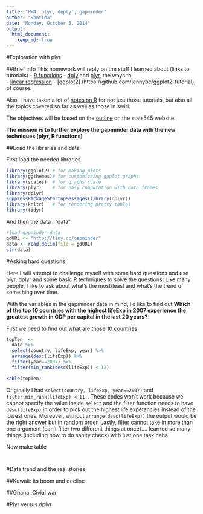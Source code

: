 ```yaml
---
title: "HW4: plyr, deplyr, gapminder"
author: "Santina"
date: "Monday, October 5, 2014"
output: 
  html_document:
    keep_md: true
---
```


#Exploration with plyr 

##Brief info 
This homework will reply on the stuff I learned about (links to tutorials) 
- [R functions](http://stat545-ubc.github.io/block011_write-your-own-function-01.html)
- [dply](http://stat545-ubc.github.io/block010_dplyr-end-single-table.html) and [plyr](http://stat545-ubc.github.io/block013_plyr-ddply.html), the ways to  
- [linear regression](http://stat545-ubc.github.io/block012_function-regress-lifeexp-on-year.html) 
- [ggplot2] (https://github.com/jennybc/ggplot2-tutorial), of course. 

Also, I have taken a lot of [notes on R](https://github.com/santina/programmerNotes) for not just those tutorials, but also all the topics covered so far as well as those in swirl. 

The objectives will be based on the [outline](http://stat545-ubc.github.io/hw04_write-function-use-plyr.html) on the stats545 website.

**The mission is to further explore the gapminder data with the new techniques (plyr, R functions)** 

##Load the libraries and data 

First load the needed libraries
```r
library(ggplot2) # for making plots
library(ggthemes)# for customizaing ggplot graphs 
library(scales)  # for graphs scale
library(plyr)    # for easy computation with data frames
library(dplyr) 
suppressPackageStartupMessages(library(dplyr))
library(knitr)   # for rendering pretty tables
library(tidyr)
```

And then the data :  "data"
```r
#load gapminder data 
gdURL <- "http://tiny.cc/gapminder"
data <- read.delim(file = gdURL) 
str(data)
```

#Asking hard questions 

Here I will attempt to challenge myself with some hard questions and use plyr, dplyr and some basic R techniques to solve the questions. Like many people, I like to ask about what's the most/least and what's the trend of something over time.  

With the variables in the gapminder data in mind, I'd like to find out **Which of the top 10 countries with the highest lifeExp in 2007 experience the greatest growth in GDP per capital in the last 20 years?** 

First we need to find out what are those 10 countries 
```r
topTen  <- 
  data %>%
  select(country, lifeExp, year) %>%
  arrange(desc(lifeExp)) %>%
  filter(year==2007) %>%
  filter(min_rank(desc(lifeExp)) < 12)

kable(topTen)
```
Originally I  had `select(country, lifeExp, year==2007)` and `filter(min_rank(lifeExp) < 11)`. These codes won't work because we cannot specify the value inside `select` and the filter function needs to have `desc(lifeExp)` in order to pick out the highest life expetancies instead of the lowest ones. Moreover, without `arrange(desc(lifeExp))` the output would be the right answer but in random order. Lastly, filter cannot take in more than one argument (can't filter two different things at once).... learned so many things (including how to do sanity check) with just one task haha. 

Now make table
```r

```


```r

```

#Data trend and the real stories 

##Kuwait: its boom and decline 

##Ghana: Civial war 


#Plyr versus dplyr 


